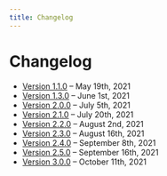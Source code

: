```yaml
---
title: Changelog
---
```


# Changelog

- [Version 1.1.0](/changelog/1-1-0/) – May 19th, 2021
- [Version 1.3.0](/changelog/1-3-0/) – June 1st, 2021
- [Version 2.0.0](/changelog/2-0-0/) – July 5th, 2021
- [Version 2.1.0](/changelog/2-1-0/) – July 20th, 2021
- [Version 2.2.0](/changelog/2-2-0/) – August 2nd, 2021
- [Version 2.3.0](/changelog/2-3-0/) – August 16th, 2021
- [Version 2.4.0](/changelog/2-4-0/) – September 8th, 2021
- [Version 2.5.0](/changelog/2-5-0/) – September 16th, 2021
- [Version 3.0.0](/changelog/3-0-0/) – October 11th, 2021
